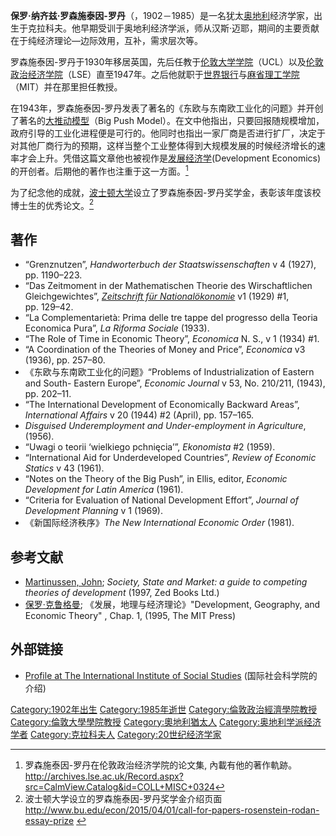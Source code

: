 {{noteTA
|T=zh-hans:保罗·罗森施泰因-罗丹;zh-hant:保羅·羅森斯坦·羅丹;
|1=zh-hans:罗森施泰因;zh-hant:羅森斯坦;
}}
{{Infobox economist
| name             =  保罗·罗森施泰因·罗丹
| school_tradition = [[奥地利经济学派|奥地利经济学派]]
| color            =
| image            = 
| image_size       = 
| caption          = 
| birth_date       = 1902
| birth_place      =[[克拉科夫大公国|克拉科夫大公国]][[克拉科夫|克拉科夫]]
| death_date       = {{Death date and age|1985|04|28|1902|df=y}}
| death_place      = [[美国|美国]][[马萨诸塞州|马萨诸塞州]][[波士顿|波士顿]]
| nationality      = 
| field            = [[发展经济学|发展经济学]]
| institution      = [[伦敦大学学院|伦敦大学学院]] <br /> [[伦敦政治经济学院|伦敦政治经济学院]]<br /> [[麻省理工学院|麻省理工学院]]
| alma_mater       = 
| awards           = 
| signature        =
| repec_prefix =
}}

'''保罗·纳齐兹·罗森施泰因-罗丹'''（{{lang-pl|'''Paul Narcyz Rosenstein-Rodan'''}}，1902－1985）是一名犹太[[奥地利|奥地利]]经济学家，出生于克拉科夫。他早期受训于奥地利经济学派，师从汉斯·迈耶，期间的主要贡献在于纯经济理论—边际效用，互补，需求层次等。

罗森施泰因-罗丹于1930年移居英国，先后任教于[[伦敦大学学院|伦敦大学学院]]（UCL）以及[[伦敦政治经济学院|伦敦政治经济学院]]（LSE）直至1947年。之后他就职于[[世界银行|世界银行]]与[[麻省理工学院|麻省理工学院]]（MIT）并在那里担任教授。

在1943年，罗森施泰因-罗丹发表了著名的《东欧与东南欧工业化的问题》并开创了著名的[[大推动模型|大推动模型]]（Big Push Model）。在文中他指出，只要回报随规模增加，政府引导的工业化进程便是可行的。他同时也指出一家厂商是否进行扩厂，决定于对其他厂商行为的预期，这样当整个工业整体得到大规模发展的时候经济增长的速率才会上升。凭借这篇文章他也被视作是[[发展经济学|发展经济学]](Development Economics)的开创者。后期他的著作也注重于这一方面。<ref>罗森施泰因-罗丹在伦敦政治经济学院的论文集, 內載有他的著作軌跡。 http://archives.lse.ac.uk/Record.aspx?src=CalmView.Catalog&id=COLL+MISC+0324</ref>

为了纪念他的成就，[[波士顿大学|波士顿大学]]设立了罗森施泰因-罗丹奖学金，表彰该年度该校博士生的优秀论文。<ref>波士顿大学设立的罗森施泰因-罗丹奖学金介绍页面 http://www.bu.edu/econ/2015/04/01/call-for-papers-rosenstein-rodan-essay-prize {{Wayback|url=http://www.bu.edu/econ/2015/04/01/call-for-papers-rosenstein-rodan-essay-prize |date=20191206154157 }}</ref>

==著作==
* “Grenznutzen”, ''Handworterbuch der Staatswissenschaften'' v 4 (1927), pp. 1190–223.
* “Das Zeitmoment in der Mathematischen Theorie des Wirschaftlichen Gleichgewichtes”, ''[[Zeitschrift_für_Nationalökonomie|Zeitschrift für Nationalökonomie]]'' v1 (1929) #1, pp. 129–42.
* “La Complementarietà: Prima delle tre tappe del progresso della Teoria Economica Pura”, ''La Riforma Sociale'' (1933).
* “The Role of Time in Economic Theory”, ''Economica'' N. S., v 1 (1934) #1.
* “A Coordination of the Theories of Money and Price”, ''Economica'' v3 (1936), pp. 257–80.
* 《东欧与东南欧工业化的问题》“Problems of Industrialization of Eastern and South- Eastern Europe”, ''Economic Journal'' v 53, No. 210/211, (1943), pp. 202–11.
* “The International Development of Economically Backward Areas”, ''International Affairs'' v 20 (1944) #2 (April), pp. 157–165.
* ''Disguised Underemployment and Under-employment in Agriculture'', (1956).
* “Uwagi o teorii ‘wielkiego pchnięcia’”, ''Ekonomista'' #2 (1959).
* “International Aid for Underdeveloped Countries”, ''Review of Economic Statics'' v 43 (1961).
* “Notes on the Theory of the Big Push”, in Ellis, editor, ''Economic Development for Latin America'' (1961).
* “Criteria for Evaluation of National Development Effort”, ''Journal of Development Planning'' v 1 (1969).
* 《新国际经济秩序》''The New International Economic Order'' (1981).

==参考文献==
{{reflist}}
* [[John_Degnbol-Martinussen|Martinussen, John]]; ''Society, State and Market: a guide to competing theories of development'' (1997, Zed Books Ltd.)
* [[保罗·克鲁格曼|保罗·克鲁格曼]]; 《发展，地理与经济理论》"Development, Geography, and Economic Theory" , Chap. 1, (1995, The MIT Press)

==外部链接==
* [https://web.archive.org/web/20101204051702/http://www.iss.nl/About-ISS/History/Honorary-Fellows Profile at The International Institute of Social Studies] (国际社会科学院的介绍)

{{DEFAULTSORT: Rosenstein-Rodan, Paul}}
[[Category:1902年出生|Category:1902年出生]]
[[Category:1985年逝世|Category:1985年逝世]]
[[Category:倫敦政治經濟學院教授|Category:倫敦政治經濟學院教授]]
[[Category:倫敦大學學院教授|Category:倫敦大學學院教授]]
[[Category:奧地利猶太人|Category:奧地利猶太人]]
[[Category:奥地利学派经济学者|Category:奥地利学派经济学者]]
[[Category:克拉科夫人|Category:克拉科夫人]]
[[Category:20世纪经济学家|Category:20世纪经济学家]]